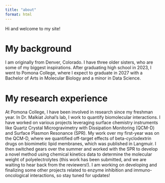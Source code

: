 ```yaml
---
title: "about"
format: html
---
```


Hi and welcome to my site!

# My background

I am originally from Denver, Colorado. I have three older sisters, who are some of my biggest inspirations. After graduating high school in 2023, I went to Pomona College, where I expect to graduate in 2027 with a Bachelor of Arts in Molecular Biology and a minor in Data Science. 

# My research experience
At Pomona College, I have been involved in research since my freshman year. In Dr. Malkiat Johal's lab, I work to quantify biomolecular interactions. I have worked on various projects leveraging surface chemistry instruments like Quartz Crystal Microgravimetry with Dissipation Monitoring (QCM-D) and Surface Plasmon Resonance (SPR). My work over my first-year was on the QCM-D, where we quantified off-target effects of beta-cyclodextrin drugs on biomimetic lipid membranes, which was published in Langmuir. I then switched gears over the summer and worked with the SPR to develop a novel method using chemical kinetics data to determine the molecular weight of polyelectrolytes (this work has been submitted, and we are waiting to hear back from the reviewers!). I am working on developing and finalizing some other projects related to enzyme inhibition and immuno-oncological interactions, so stay tuned for updates!